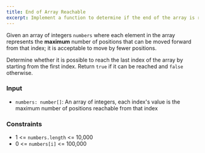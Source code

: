 ```yaml
---
title: End of Array Reachable
excerpt: Implement a function to determine if the end of the array is reachable
---
```



Given an array of integers `numbers` where each element in the array represents the **maximum** number of positions that can be moved forward from that index; it is acceptable to move by fewer positions.

Determine whether it is possible to reach the last index of the array by starting from the first index. Return `true` if it can be reached and `false` otherwise.

### Input

- `numbers: number[]`: An array of integers, each index's value is the maximum number of positions reachable from that index

<MDXTestExamples testCases={runTestCases} />

### Constraints

- 1 &lt;= `numbers.length` &lt;= 10,000
- 0 &lt;= `numbers[i]` &lt;= 100,000
